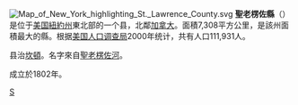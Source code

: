 {{noteTA
|G1=USState
|1=zh-hans:县;zh-hk:縣;zh-tw:郡;
}}
[[File:Map_of_New_York_highlighting_St._Lawrence_County.svg|right]]
'''聖老楞佐縣'''（{{lang-en|Saint Lawrence County}}）是位于[[美国|美国]][[紐約州|紐約州]]東北部的一个县，北鄰[[加拿大|加拿大]]。面積7,308平方公里，是該州面積最大的縣。根据[[美国人口调查局|美国人口调查局]]2000年统计，共有人口111,931人。

县治[[坎頓_(紐約州)|坎頓]]。名字來自[[聖老楞佐河|聖老楞佐河]]。

成立於1802年。

{{New York}}
{{NewYork-stub}}

[[Category:紐約州行政區劃|S]]